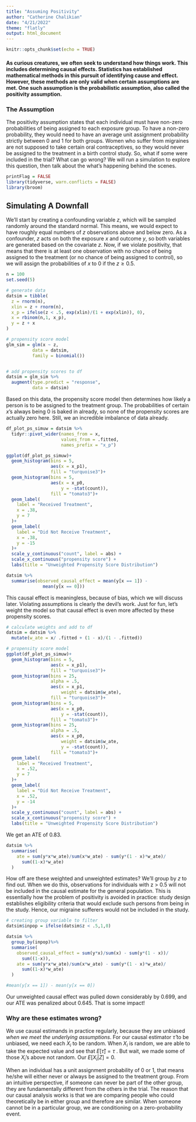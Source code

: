 ```yaml
---
title: "Assuming Positivity"
author: "Catherine Chalikian"
date: "4/21/2022"
theme: "flatly"
output: html_document
---
```


```r
knitr::opts_chunk$set(echo = TRUE)
```

#### As curious creatures, we often seek to understand how things work. This includes determining causal effects. Statistics has established mathematical methods in this pursuit of identifying cause and effect. However, these methods are only valid when certain assumptions are met. One such assumption is the probabilistic assumption, also called the positivity assumption.

### The Assumption

The positivity assumption states that each individual must have non-zero probabilities of being assigned to each exposure group. To have a non-zero probability, they would need to have an average unit assignment probability strictly between 0 and 1 for both groups. Women who suffer from migraines are not supposed to take certain oral contraceptives, so they would never be assigned to the treatment in a birth control study. So, what if some were included in the trial? What can go wrong? We will run a simulation to explore this question, then talk about the what's happening behind the scenes.

```r
printFlag = FALSE
library(tidyverse, warn.conflicts = FALSE)
library(broom)
```


## Simulating A Downfall

We'll start by creating a confounding variable *z*, which will be sampled randomly around the standard normal. This means, we would expect to have roughly equal numbers of *z* observations above and below zero. As a confounder, *z* acts on both the exposure *x* and outcome *y*, so both variables are generated based on the covariate *z*. Now, if we violate positivity, that means that there is at least one observation with no chance of being assigned to the treatment (or no chance of being assigned to control), so we will assign the probabilities of *x* to 0 if the $z \ge 0.5$.

```r
n = 100
set.seed(5)

# generate data
datsim = tibble(
  z = rnorm(n),
  xlin = z + rnorm(n),
  x_p = ifelse(z < .5, exp(xlin)/(1 + exp(xlin)), 0),
  x = rbinom(n,1, x_p),
  y = z + x
)
```


```r
# propensity score model
glm_sim = glm(x ~ z,
          data = datsim,
          family = binomial())


# add propensity scores to df
datsim = glm_sim %>%
  augment(type.predict = "response",
          data = datsim)

```

Based on this data, the propensity score model then determines how likely a person is to be assigned to the treatment group. The probabilities of certain *x*'s always being 0 is baked in already, so none of the propensity scores are actually zero here. Still, we an incredible imbalance of data already.

```r
df_plot_ps_simuw = datsim %>%
  tidyr::pivot_wider(names_from = x,
                     values_from = .fitted,
                     names_prefix = "x_p")

ggplot(df_plot_ps_simuw)+
  geom_histogram(bins = 5,
                 aes(x = x_p1),
                 fill = "turquoise3")+
  geom_histogram(bins = 5,
                 aes(x = x_p0,
                     y = -stat(count)),
                 fill = "tomato3")+
  geom_label(
    label = "Received Treatment",
    x = .38,
    y = 7
  )+
  geom_label(
    label = "Did Not Receive Treatment",
    x = .38,
    y = -15
  )+
  scale_y_continuous("count", label = abs) + 
  scale_x_continuous("propensity score") +
  labs(title = "Unweighted Propensity Score Distribution")
```


```r
datsim %>%
  summarise(observed_causal_effect = mean(y[x == 1]) - 
              mean(y[x == 0]))
```

This causal effect is meaningless, because of bias, which we will discuss later. Violating assumptions is clearly the devil's work. Just for fun, let's weight the model so that causal effect is even more affected by these propensity scores.

```r
# calculate weights and add to df
datsim = datsim %>%
  mutate(w_ate = x/ .fitted + (1 - x)/(1 - .fitted))

```

```r
# propensity score model
ggplot(df_plot_ps_simuw)+
  geom_histogram(bins = 5,
                 aes(x = x_p1),
                 fill = "turquoise3")+
  geom_histogram(bins = 25,
                 alpha = .5,
                 aes(x = x_p1,
                     weight = datsim$w_ate),
                 fill = "turquoise3")+
  geom_histogram(bins = 5,
                 aes(x = x_p0,
                     y = -stat(count)),
                 fill = "tomato3")+
  geom_histogram(bins = 25,
                 alpha = .5,
                 aes(x = x_p0,
                     weight = datsim$w_ate,
                     y = -stat(count)),
                 fill = "tomato3")+
  geom_label(
    label = "Received Treatment",
    x = .52,
    y = 7
  )+
  geom_label(
    label = "Did Not Receive Treatment",
    x = .52,
    y = -14
  )+
  scale_y_continuous("count", label = abs) + 
  scale_x_continuous("propensity score") +
  labs(title = "Unweighted Propensity Score Distribution")
```

We get an ATE of 0.83.

```r
datsim %>%
  summarise(
    ate = sum(y*x*w_ate)/sum(x*w_ate) - sum(y*(1 - x)*w_ate)/
      sum((1-x)*w_ate)
  )
```

How off are these weighted and unweighted estimates? We'll group by *z* to find out. When we do this, observations for individuals with z > 0.5 will not be included in the causal estimate for the general population. This is essentially how the problem of positivity is avoided in practice: study design establishes eligibility criteria that would exclude such persons from being in the study. Hence, our migraine sufferers would not be included in the study.

```r
# creating group variable to filter
datsim$inpop = ifelse(datsim$z < .5,1,0)

datsim %>%
  group_by(inpop)%>%
  summarise(
    observed_causal_effect = sum(y*x)/sum(x) - sum(y*(1 - x))/
      sum((1-x)),
    ate = sum(y*x*w_ate)/sum(x*w_ate) - sum(y*(1 - x)*w_ate)/
      sum((1-x)*w_ate)
  )

#mean(y[x == 1]) - mean(y[x == 0])
```

Our unweighted causal effect was pulled down considerably by 0.699, and our ATE was penalized about 0.645. That is some impact!

### Why are these estimates wrong?

We use causal estimands in practice regularly, because they are unbiased *when we meet the underlying assumptions*. For our causal estimator $\hat{\tau}$ to be unbiased, we need each $X_i$ to be random. When $X_i$ is random, we are able to take the expected value and see that $E[\hat{\tau}] = \tau$ . But wait, we made some of those $X_i$'s above not random. Our $E[X_i|Z] = 0$.

When an individual has a unit assignment probability of 0 or 1, that means he/she will either never or always be assigned to the treatment group. From an intuitive perspective, if someone can never be part of the other group, they are fundamentally different from the others in the trial. The reason that our causal analysis works is that we are comparing people who could theoretically be in either group and therefore are similar. When someone cannot be in a particular group, we are conditioning on a zero-probability event.








